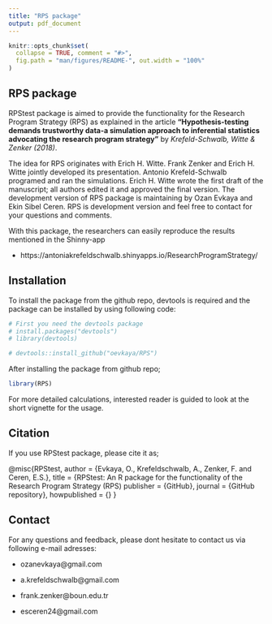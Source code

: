 ```yaml
---
title: "RPS package"
output: pdf_document
---
```


<!-- README.md is generated from README.Rmd. Please edit that file -->

```r
knitr::opts_chunk$set(
  collapse = TRUE, comment = "#>",
  fig.path = "man/figures/README-", out.width = "100%"
)
```

## RPS package

RPStest package is aimed to provide the functionality for the Research Program Strategy (RPS) as explained in the article **"Hypothesis-testing demands trustworthy data-a simulation approach to inferential statistics advocating the research program strategy"** by *Krefeld-Schwalb, Witte & Zenker (2018)*. 

The idea for RPS originates with Erich H. Witte. Frank Zenker and Erich H. Witte jointly developed its presentation. Antonio Krefeld-Schwalb programed and ran the simulations. Erich H. Witte wrote the first draft of the manuscript; all authors edited it and approved the final version. The development version of RPS package is maintaining by Ozan Evkaya and Ekin Sibel Ceren. RPS is development version and feel free to contact for your questions and comments. 

With this package, the researchers can easily reproduce the results mentioned in the Shinny-app 

- https://antoniakrefeldschwalb.shinyapps.io/ResearchProgramStrategy/

## Installation 

To install the package from the github repo, devtools is required and the package can be installed by using following code:

```r
# First you need the devtools package
# install.packages("devtools")
# library(devtools)

# devtools::install_github("oevkaya/RPS")
```

After installing the package from github repo; 

```r
library(RPS)
```

For more detailed calculations, interested reader is guided to look at the short vignette for the usage.

## Citation 

If you use RPStest package, please cite it as;

@misc{RPStest, 
  author = {Evkaya, O., Krefeldschwalb, A., Zenker, F. and Ceren, E.S.},
  title = {RPStest: An R package for the functionality of the Research Program Strategy (RPS)
  publisher = {GitHub},
  journal = {GitHub repository},
  howpublished = {\url{}}
}

## Contact 

For any questions and feedback, please dont hesitate to contact us via following e-mail adresses:

* ozanevkaya@gmail.com

* a.krefeldschwalb@gmail.com

* frank.zenker@boun.edu.tr

* esceren24@gmail.com







